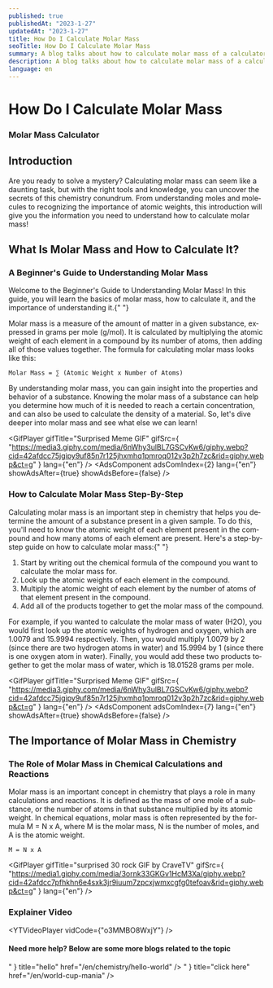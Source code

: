 ```yaml
---
published: true
publishedAt: "2023-1-27"
updatedAt: "2023-1-27"
title: How Do I Calculate Molar Mass
seoTitle: How Do I Calculate Molar Mass
summary: A blog talks about how to calculate molar mass of a calculator
description: A blog talks about how to calculate molar mass of a calculator
language: en
---
```



# How Do I Calculate Molar Mass

### Molar Mass Calculator

<CalcComponent calcNum={329} lang="en" />

## Introduction

Are you ready to solve a mystery? Calculating molar mass can seem like a daunting task, but with the right tools and knowledge, you can uncover the secrets of this chemistry conundrum. From understanding moles and molecules to recognizing the importance of atomic weights, this introduction will give you the information you need to understand how to calculate molar mass!

## What Is Molar Mass and How to Calculate It?

### A Beginner's Guide to Understanding Molar Mass

<AdsComponent
  adsComIndex={0}
  afterQuestion={true}
  showAdsAfter={false}
  lang="en"
/>
Welcome to the Beginner's Guide to Understanding Molar Mass! In this guide, you will
learn the basics of molar mass, how to calculate it, and the importance of understanding
it.{" "}

Molar mass is a measure of the amount of matter in a given substance, expressed in grams per mole (g/mol). It is calculated by multiplying the atomic weight of each element in a compound by its number of atoms, then adding all of those values together. The formula for calculating molar mass looks like this:

```
Molar Mass = ∑ (Atomic Weight x Number of Atoms)
```

By understanding molar mass, you can gain insight into the properties and behavior of a substance. Knowing the molar mass of a substance can help you determine how much of it is needed to reach a certain concentration, and can also be used to calculate the density of a material. So, let's dive deeper into molar mass and see what else we can learn!

<GifPlayer
  gifTitle="Surprised Meme GIF"
  gifSrc={
    "https://media3.giphy.com/media/6nWhy3ulBL7GSCvKw6/giphy.webp?cid=42afdcc75jgipy9uf85n7r125jhxmhq1pmroq012v3p2h7zc&rid=giphy.webp&ct=g"
  }
  lang={"en"}
/>
<AdsComponent
  adsComIndex={2}
  lang={"en"}
  showAdsAfter={true}
  showAdsBefore={false}
/>

### How to Calculate Molar Mass Step-By-Step

<AdsComponent
  adsComIndex={5}
  afterQuestion={true}
  showAdsAfter={false}
  lang="en"
/>
Calculating molar mass is an important step in chemistry that helps you determine
the amount of a substance present in a given sample. To do this, you'll need to know
the atomic weight of each element present in the compound and how many atoms of each
element are present. Here's a step-by-step guide on how to calculate molar mass:{" "}

1. Start by writing out the chemical formula of the compound you want to calculate the molar mass for.
2. Look up the atomic weights of each element in the compound.
3. Multiply the atomic weight of each element by the number of atoms of that element present in the compound.
4. Add all of the products together to get the molar mass of the compound.

For example, if you wanted to calculate the molar mass of water (H2O), you would first look up the atomic weights of hydrogen and oxygen, which are 1.0079 and 15.9994 respectively. Then, you would multiply 1.0079 by 2 (since there are two hydrogen atoms in water) and 15.9994 by 1 (since there is one oxygen atom in water). Finally, you would add these two products together to get the molar mass of water, which is 18.01528 grams per mole.

<GifPlayer
  gifTitle="Surprised Meme GIF"
  gifSrc={
    "https://media3.giphy.com/media/6nWhy3ulBL7GSCvKw6/giphy.webp?cid=42afdcc75jgipy9uf85n7r125jhxmhq1pmroq012v3p2h7zc&rid=giphy.webp&ct=g"
  }
  lang={"en"}
/>
<AdsComponent
  adsComIndex={7}
  lang={"en"}
  showAdsAfter={true}
  showAdsBefore={false}
/>

## The Importance of Molar Mass in Chemistry

### The Role of Molar Mass in Chemical Calculations and Reactions

<AdsComponent
  adsComIndex={10}
  afterQuestion={true}
  showAdsAfter={false}
  lang="en"
/>
Molar mass is an important concept in chemistry that plays a role in many calculations
and reactions. It is defined as the mass of one mole of a substance, or the number
of atoms in that substance multiplied by its atomic weight. In chemical equations,
molar mass is often represented by the formula M = N x A, where M is the molar mass,
N is the number of moles, and A is the atomic weight.

```
M = N x A
```

<GifPlayer
  gifTitle="surprised 30 rock GIF by CraveTV"
  gifSrc={
    "https://media1.giphy.com/media/3ornk33GKGv1HcM3Xa/giphy.webp?cid=42afdcc7pfhkhn6e4sxk3jr9iuum7zpcxjwmxcgfg0tefoav&rid=giphy.webp&ct=g"
  }
  lang={"en"}
/>
### Explainer Video
<YTVideoPlayer vidCode={"o3MMBO8WxjY"} />

#### Need more help? Below are some more blogs related to the topic

<Cards>
  <Card
    icon={
      "<svg xmlns='http://www.w3.org/2000/svg' fill='none' viewBox='0 0 24 24' strokeWidth={1.5} stroke='currentColor' className='w-6 h-6'><path strokeLinecap='round' strokeLinejoin='round' d='M3.75 12h16.5m-16.5 3.75h16.5M3.75 19.5h16.5M5.625 4.5h12.75a1.875 1.875 0 010 3.75H5.625a1.875 1.875 0 010-3.75z'</svg>"
    }
    title="hello"
    href="/en/chemistry/hello-world"
  />
  <Card
    icon={
      "<svg xmlns='http://www.w3.org/2000/svg' fill='none' viewBox='0 0 24 24' strokeWidth={1.5} stroke='currentColor' className='w-6 h-6'><path strokeLinecap='round' strokeLinejoin='round' d='M3.75 12h16.5m-16.5 3.75h16.5M3.75 19.5h16.5M5.625 4.5h12.75a1.875 1.875 0 010 3.75H5.625a1.875 1.875 0 010-3.75z'</svg>"
    }
    title="click here"
    href="/en/world-cup-mania"
  />
</Cards>
